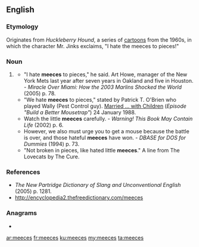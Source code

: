 ==English==

===Etymology===
Originates from ''Huckleberry Hound'', a series of [[cartoon]]s from the 1960s, in which the character Mr. Jinks exclaims, "I hate the meeces to pieces!"

===Noun===
{{head|en|noun plural form}}

# {{label|en|nonstandard|childish}} {{plural of|mice|lang=en}}
#* "I hate '''meeces''' to pieces," he said. Art Howe, manager of the New York Mets last year after seven years in Oakland and five in Houston. - ''Miracle Over Miami: How the 2003 Marlins Shocked the World'' (2005) p. 78.
#* "We hate '''meeces''' to pieces," stated by Patrick T. O'Brien who played Wally (Pest Control guy). [[Wikipedia:List of Married... with Children episodes|Married ... with Children]] (''Episode "Build a Better Mousetrap"'') 24 January 1988.
#* Watch the little '''meeces''' carefully. - ''Warning! This Book May Contain Life'' (2002) p. 6.
#* However, we also must urge you to get a mouse because the battle is over, and those hateful '''meeces''' have won. - ''DBASE for DOS for Dummies'' (1994) p. 73.
#* "Not broken in pieces, like hated little '''meeces'''." A line from The Lovecats by The Cure.

===References===
* ''The New Partridge Dictionary of Slang and Unconventional English'' (2005) p. 1281.
* http://encyclopedia2.thefreedictionary.com/meeces

===Anagrams===
* {{l|en|emcees}}

[[ar:meeces]]
[[fr:meeces]]
[[ku:meeces]]
[[my:meeces]]
[[ta:meeces]]